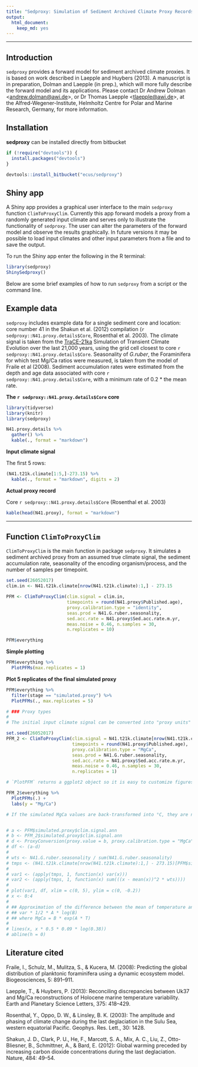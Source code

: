```yaml
---
title: "Sedproxy: Simulation of Sediment Archived Climate Proxy Records."
output: 
  html_document: 
    keep_md: yes
---
```


------------------------------

## Introduction

`sedproxy` provides a forward model for sediment archived climate proxies. It is based on work described in Laepple and Huybers (2013). A manuscript is in preparation, Dolman and Laepple (in prep.), which will more fully describe the forward model and its applications. Please contact Dr Andrew Dolman <<andrew.dolman@awi.de>>, or Dr Thomas Laepple <<tlaepple@awi.de>>, at the Alfred-Wegener-Institute, Helmholtz Centre for Polar and Marine Research, Germany, for more information.

 
## Installation

**sedproxy** can be installed directly from bitbucket

```r
if (!require("devtools")) {
  install.packages("devtools")
}

devtools::install_bitbucket("ecus/sedproxy")
```

## Shiny app

A Shiny app provides a graphical user interface to the main `sedproxy` function `ClimToProxyClim`. Currently this app forward models a proxy from a randomly generated input climate and serves only to illustrate the functionality of `sedproxy`. The user can alter the parameters of the forward model and observe the results graphically. In future versions it may be possible to load input climates and other input parameters from a file and to save the output.

To run the Shiny app enter the following in the R terminal:

```r
library(sedproxy)
ShinySedproxy()
```

Below are some brief examples of how to run `sedproxy` from a script or the command line.

## Example data

`sedproxy` includes example data for a single sediment core and location: core number 41 in the Shakun et al. (2012) compilation (`r sedproxy::N41.proxy.details$Core`, Rosenthal et al. 2003). The climate signal is taken from the [TraCE-21ka](http://www.cgd.ucar.edu/ccr/TraCE/) Simulation of Transient Climate Evolution over the last 21,000 years, using the grid cell closest to core `r sedproxy::N41.proxy.details$Core`. Seasonality of *G.ruber*, the Foraminifera for which test Mg/Ca ratios were measured, is taken from the model of Fraile et al (2008). Sediment accumulation rates were estimated from the depth and age data associated with core `r sedproxy::N41.proxy.details$Core`, with a minimum rate of 0.2 * the mean rate.


**The `r sedproxy::N41.proxy.details$Core` core**

```r
library(tidyverse)
library(knitr)
library(sedproxy)
```


```r
N41.proxy.details %>% 
  gather() %>% 
  kable(., format = "markdown")
```


**Input climate signal**

The first 5 rows:

```r
(N41.t21k.climate[1:5,]-273.15) %>% 
  kable(., format = "markdown", digits = 2)
```

**Actual proxy record**

Core `r sedproxy::N41.proxy.details$Core` (Rosenthal et al. 2003)

```r
kable(head(N41.proxy), format = "markdown")
```

*******

## Function `ClimToProxyClim`

`ClimToProxyClim` is the main function in package `sedproxy`. It simulates a sediment archived proxy from an assumed true climate signal, the sediment accumulation rate, seasonality of the encoding organism/process, and the number of samples per timepoint.


```r
set.seed(26052017)
clim.in <- N41.t21k.climate[nrow(N41.t21k.climate):1,] - 273.15

PFM <- ClimToProxyClim(clim.signal = clim.in,
                       timepoints = round(N41.proxy$Published.age),
                       proxy.calibration.type = "identity",
                       seas.prod = N41.G.ruber.seasonality,
                       sed.acc.rate = N41.proxy$Sed.acc.rate.m.yr,
                       meas.noise = 0.46, n.samples = 30,
                       n.replicates = 10)
```


```r
PFM$everything
```

**Simple plotting**

```r
PFM$everything %>% 
  PlotPFMs(max.replicates = 1)
```


**Plot 5 replicates of the final simulated proxy**

```r
PFM$everything %>% 
  filter(stage == "simulated.proxy") %>% 
  PlotPFMs(., max.replicates = 5)
```


```r
# ### Proxy types
# 
# The initial input climate signal can be converted into "proxy units" if a `proxy.calibration.type` is specified. This simulates the Environment -> Sensor stage of the proxy system.

set.seed(26052017)
PFM_2 <- ClimToProxyClim(clim.signal = N41.t21k.climate[nrow(N41.t21k.climate):1,] - 273.15, 
                         timepoints = round(N41.proxy$Published.age),
                         proxy.calibration.type = "MgCa",
                         seas.prod = N41.G.ruber.seasonality,
                         sed.acc.rate = N41.proxy$Sed.acc.rate.m.yr,
                         meas.noise = 0.46, n.samples = 30,
                         n.replicates = 1)
```


```r
# `PlotPFM` returns a ggplot2 object so it is easy to customize figures with new axes labels an such

PFM_2$everything %>% 
  PlotPFMs(.) +
  labs(y = "Mg/Ca")
```

```r
# If the simulated MgCa values are back-transformed into °C, they are not identical to the values obtained without initial transformation to MgCa ratios. This is because the relationship between MgCa and temperature is non-linear, so that the back-transformed mean of multiple MgCa ratios is not the same as the mean of the original temperatures that were encoded as MgCa. 


# a <- PFM$simulated.proxy$clim.signal.ann
# b <- PFM_2$simulated.proxy$clim.signal.ann
# d <- ProxyConversion(proxy.value = b, proxy.calibration.type = "MgCa")
# df <- (a-d)
# 
# wts <- N41.G.ruber.seasonality / sum(N41.G.ruber.seasonality)
# tmps <- (N41.t21k.climate[nrow(N41.t21k.climate):1,] - 273.15)[PFM$simulated.proxy$timepoints,]
# 
# var1 <- (apply(tmps, 1, function(x) var(x)))
# var2 <- (apply(tmps, 1, function(x) sum(((x - mean(x))^2 * wts))))
# 
# plot(var1, df, xlim = c(0, 5), ylim = c(0, -0.2))
# x <- 0:4
# 
# ## Approximation of the difference between the mean of temperature and the back-transformed mean of MgCa
# ## var * 1/2 * A * log(B)
# ## where MgCa = B * exp(A * T)
# 
# lines(x, x * 0.5 * 0.09 * log(0.38))
# abline(h = 0)
```







## Literature cited

Fraile, I., Schulz, M., Mulitza, S., & Kucera, M. (2008): Predicting the global distribution of planktonic foraminifera using a dynamic ecosystem model. Biogeosciences, 5: 891–911.

Laepple, T., & Huybers, P. (2013): Reconciling discrepancies between Uk37 and Mg/Ca reconstructions of Holocene marine temperature variability. Earth and Planetary Science Letters, 375: 418–429.

Rosenthal, Y., Oppo, D. W., & Linsley, B. K. (2003): The amplitude and phasing of climate change during the last deglaciation in the Sulu Sea, western equatorial Pacific. Geophys. Res. Lett., 30: 1428.

Shakun, J. D., Clark, P. U., He, F., Marcott, S. A., Mix, A. C., Liu, Z., Otto-Bliesner, B., Schmittner, A., & Bard, E. (2012): Global warming preceded by increasing carbon dioxide concentrations during the last deglaciation. Nature, 484: 49–54.


